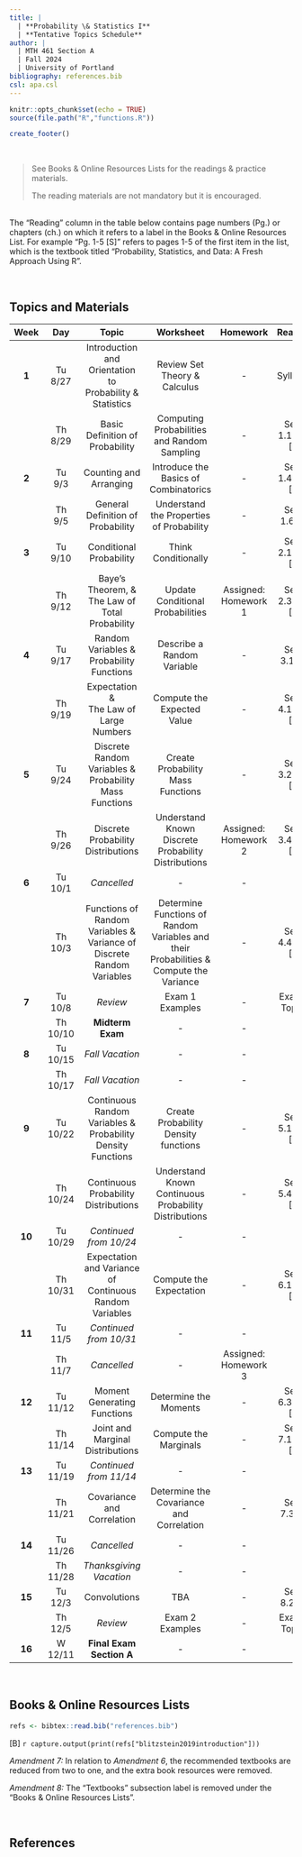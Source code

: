 ---
title: |
  | **Probability \& Statistics I**
  | **Tentative Topics Schedule**
author: |
  | MTH 461 Section A
  | Fall 2024
  | University of Portland
bibliography: references.bib
csl: apa.csl
---

```{r setup, include=FALSE}
knitr::opts_chunk$set(echo = TRUE)
source(file.path("R","functions.R"))
```

```{r echo=FALSE}
create_footer()
```

<br>

> See Books \& Online Resources Lists for the readings \& practice materials.
> 
> The reading materials are not mandatory but it is encouraged.

<br>The "Reading" column in the table below contains page numbers (Pg.) or chapters (ch.) on which it refers to a label in the Books \& Online Resources List. For example "Pg. 1-5 [S]" refers to pages 1-5 of the first item in the list, which is the textbook titled "Probability, Statistics, and Data: A Fresh Approach Using R".

<br>

## **Topics and Materials**

| **Week** | **Day** | **Topic** | **Worksheet** | **Homework** | **Reading** |
|:---:|:----:|:---------------:|:------:|:-----:|:--------:|
| **1** | Tu 8/27 | Introduction and Orientation to <br>Probability \& Statistics | Review Set Theory \& Calculus | - | Syllabus |
|  | Th 8/29 | Basic Definition of Probability | Computing Probabilities and Random Sampling | - | Sect. 1.1-1.3 [B] |
| **2** | Tu 9/3 | Counting and Arranging | Introduce the Basics of Combinatorics | - | Sect. 1.4-1.5 [B] |
|  | Th 9/5 | General Definition of Probability | Understand the Properties of Probability | - | Sect. 1.6 [B] |
| **3** | Tu 9/10 | Conditional Probability | Think Conditionally | - | Sect. 2.1-2.2 [B] |
|  | Th 9/12 | Baye's Theorem, \&<br>The Law of Total Probability | Update Conditional Probabilities | Assigned: Homework 1 | Sect. 2.3-2.4 [B] |
| **4** | Tu 9/17 | Random Variables \&<br>Probability Functions | Describe a Random Variable | - | Sect. 3.1 [B] |
|  | Th 9/19 | Expectation \&<br>The Law of Large Numbers | Compute the Expected Value | - | Sect. 4.1-4.3 [B] |
| **5** | Tu 9/24 | Discrete Random Variables \&<br>Probability Mass Functions | Create Probability Mass Functions | - | Sect. 3.2-3.3 [B] |
|  | Th 9/26 | Discrete Probability Distributions | Understand Known Discrete Probability Distributions | Assigned: Homework 2 | Sect. 3.4-3.6 [B] |
| **6** | Tu 10/1 | _Cancelled_ | - | - | - |
|  | Th 10/3 | Functions of Random Variables \&<br>Variance of Discrete Random Variables | Determine Functions of Random Variables and their Probabilities \& Compute the Variance | - | Sect. 4.4-4.6 [B] |
| **7** | Tu 10/8 | _Review_ | Exam 1 Examples | - | Exam 1 Topics |
|  | Th 10/10 | **Midterm Exam** | - | - | - |
| **8** | Tu 10/15 | _Fall Vacation_ | - | - | - |
|  | Th 10/17 | _Fall Vacation_ | - | - | - |
| **9** | Tu 10/22 | Continuous Random Variables \&<br>Probability Density Functions | Create Probability Density functions | - | Sect. 5.1-5.3 [B] |
|  | Th 10/24 | Continuous Probability Distributions | Understand Known Continuous Probability Distributions | - | Sect. 5.4-5.6 [B] |
| **10** | Tu 10/29 | *Continued from 10/24* | - | - | - |
|  | Th 10/31 | Expectation and Variance of Continuous Random Variables | Compute the Expectation | - | Sect. 6.1-6.2 [B] |
| **11** | Tu 11/5 | *Continued from 10/31* | - | - | - |
|  | Th 11/7 | *Cancelled* | - | Assigned: Homework 3 | - |
| **12** | Tu 11/12 | Moment Generating Functions | Determine the Moments | - |  Sect. 6.3-6.5 [B] |
|  | Th 11/14 | Joint and Marginal Distributions | Compute the Marginals | - | Sect. 7.1-7.2 [B] |
| **13** | Tu 11/19 | *Continued from 11/14* | - | - | - |
|  | Th 11/21 | Covariance and Correlation | Determine the Covariance and Correlation | - | Sect. 7.3 [B] |
| **14** | Tu 11/26 | _Cancelled_ | - | - | - |
|  | Th 11/28 | _Thanksgiving Vacation_ | - | - | - |
| **15** | Tu 12/3 | Convolutions | TBA | - | Sect. 8.2 [B] |
|  | Th 12/5 | _Review_ | Exam 2 Examples | - | Exam 2 Topics |
| **16** | W 12/11 | **Final Exam Section A** | - | - | - |

<br>

## **Books \& Online Resources Lists**

```{r echo=FALSE}
refs <- bibtex::read.bib("references.bib")
```

[B] `r capture.output(print(refs["blitzstein2019introduction"]))`

*Amendment 7:* In relation to *Amendment 6*, the recommended textbooks are reduced from two to one, and the extra book resources were removed.

*Amendment 8:* The "Textbooks" subsection label is removed under the "Books \& Online Resources Lists".

<br>

## **References**

::: {#refs}
:::

<br>
